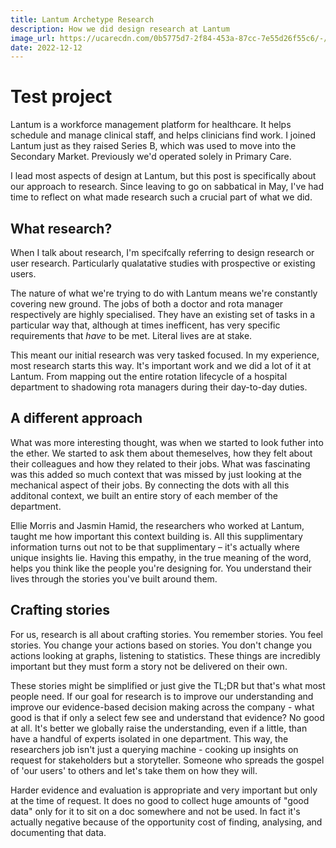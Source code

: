 ```yaml
---
title: Lantum Archetype Research
description: How we did design research at Lantum
image_url: https://ucarecdn.com/0b5775d7-2f84-453a-87cc-7e55d26f55c6/-/preview/1000x825/
date: 2022-12-12
---
```


# Test project

Lantum is a workforce management platform for healthcare. It helps schedule and manage clinical staff, and helps clinicians find work. I joined Lantum just as they raised Series B, which was used to move into the Secondary Market. Previously we'd operated solely in Primary Care.

I lead most aspects of design at Lantum, but this post is specifically about our approach to research. Since leaving to go on sabbatical in May, I've had time to reflect on what made research such a crucial part of what we did.

## What research?

When I talk about research, I'm specifcally referring to design research or user research. Particularly qualatative studies with prospective or existing users.

The nature of what we're trying to do with Lantum means we're constantly covering new ground. The jobs of both a doctor and rota manager respectively are highly specialised. 
They have an existing set of tasks in a particular way that, although at times inefficent, has very specific requirements that *have* to be met. Literal lives are at stake.

This meant our initial research was very tasked focused. In my experience, most research starts this way. It's important work and we did a lot of it at Lantum. 
From mapping out the entire rotation lifecycle of a hospital department to shadowing rota managers during their day-to-day duties. 

## A different approach

What was more interesting thought, was when we started to look futher into the ether. We started to ask them about themeselves, how they felt about their colleagues and how they related to their jobs.
What was fascinating was this added so much context that was missed by just looking at the mechanical aspect of their jobs. 
By connecting the dots with all this additonal context, we built an entire story of each member of the department.

Ellie Morris and Jasmin Hamid, the researchers who worked at Lantum, taught me how important this context building is. 
All this supplimentary information turns out not to be that supplimentary – it's actually where unique insights lie. 
Having this empathy, in the true meaning of the word, helps you think like the people you're designing for. You understand their lives through the stories you've built around them.

## Crafting stories

For us, research is all about crafting stories. You remember stories. You feel stories. You change your actions based on stories. You don't change you actions looking at graphs, listening to statistics. These things are incredibly important but they must form a story not be delivered on their own.

These stories might be simplified or just give the TL;DR but that's what most people need. If our goal for research is to improve our understanding and improve our evidence-based decision making across the company - what good is that if only a select few see and understand that evidence? No good at all. It's better we globally raise the understanding, even if a little, than have a handful of experts isolated in one department. This way, the researchers job isn't just a querying machine - cooking up insights on request for stakeholders but a storyteller. Someone who spreads the gospel of 'our users' to others and let's take them on how they will.

Harder evidence and evaluation is appropriate and very important but only at the time of request. It does no good to collect huge amounts of "good data" only for it to sit on a doc somewhere and not be used. In fact it's actually negative because of the opportunity cost of finding, analysing, and documenting that data.
